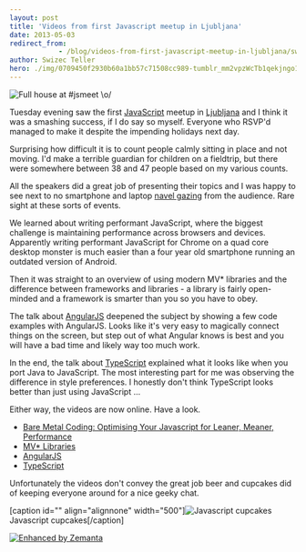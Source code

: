 ```yaml
---
layout: post
title: 'Videos from first Javascript meetup in Ljubljana'
date: 2013-05-03
redirect_from: 
            - /blog/videos-from-first-javascript-meetup-in-ljubljana/swizec/6161
author: Swizec Teller
hero: ./img/0709450f2930b60a1bb57c71508cc989-tumblr_mm2vpzWcTb1qekjngo1_500.jpg
---
```

![Full house at #jsmeet \\o/ ](./img/0709450f2930b60a1bb57c71508cc989-tumblr_mm2vpzWcTb1qekjngo1_500.jpg "Full house at #jsmeet \o/ ")



Tuesday evening saw the first [JavaScript](http://en.wikipedia.org/wiki/JavaScript "JavaScript") meetup in [Ljubljana](<http://maps.google.com/maps?ll=46.0555555556,14.5083333333&spn=0.1,0.1&q=46.0555555556,14.5083333333 (Ljubljana)&t=h> "Ljubljana") and I think it was a smashing success, if I do say so myself. Everyone who RSVP'd managed to make it despite the impending holidays next day.



Surprising how difficult it is to count people calmly sitting in place and not moving. I'd make a terrible guardian for children on a fieldtrip, but there were somewhere between 38 and 47 people based on my various counts.



All the speakers did a great job of presenting their topics and I was happy to see next to no smartphone and laptop [navel gazing](http://en.wikipedia.org/wiki/Omphaloskepsis "Omphaloskepsis") from the audience. Rare sight at these sorts of events.



We learned about writing performant JavaScript, where the biggest challenge is maintaining performance across browsers and devices. Apparently writing performant JavaScript for Chrome on a quad core desktop monster is much easier than a four year old smartphone running an outdated version of Android.



Then it was straight to an overview of using modern MV\* libraries and the difference between frameworks and libraries - a library is fairly open-minded and a framework is smarter than you so you have to obey.



The talk about [AngularJS](http://www.angularjs.org/ "AngularJS") deepened the subject by showing a few code examples with AngularJS. Looks like it's very easy to magically connect things on the screen, but step out of what Angular knows is best and you will have a bad time and likely way too much work.



In the end, the talk about [TypeScript](http://www.typescriptlang.org/ "TypeScript") explained what it looks like when you port Java to JavaScript. The most interesting part for me was observing the difference in style preferences. I honestly don't think TypeScript looks better than just using JavaScript ...



Either way, the videos are now online. Have a look.

- [Bare Metal Coding: Optimising Your Javascript for Leaner, Meaner, Performance](http://video.kiberpipa.org/jsmeet_slavic_performance_optimizing/)
- [MV\* Libraries](http://video.kiberpipa.org/jsmeet_bergant_mv_libraries/)
- [AngularJS](http://video.kiberpipa.org/jsmeet_zakrajsek_angularjs/)
- [TypeScript](http://video.kiberpipa.org/jsmeet_pirc_typescript/)

Unfortunately the videos don't convey the great job beer and cupcakes did of keeping everyone around for a nice geeky chat.



\[caption id="" align="alignnone" width="500"]![Javascript cupcakes](./img/bfd6cbb451b8df301fc60d6a112aafe9-tumblr_mm2zal1gcT1qekjngo1_500.jpg "Javascript cupcakes") Javascript cupcakes\[/caption]



[![Enhanced by Zemanta](http://img.zemanta.com/zemified_e.png?x-id=7645a74b-c6cc-4bad-b383-c4a274202355)](http://www.zemanta.com/?px "Enhanced by Zemanta")